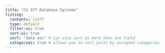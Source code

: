```yaml
---
title: "CS 377 Database Systems"
listing: 
  contents: cs377
  type: default
  filter-ui: true
  sort-ui: true
  sort: "date asc" # can also sort on more than one field
  categories: true # allows you to sort posts by assigned categories 
---
```

